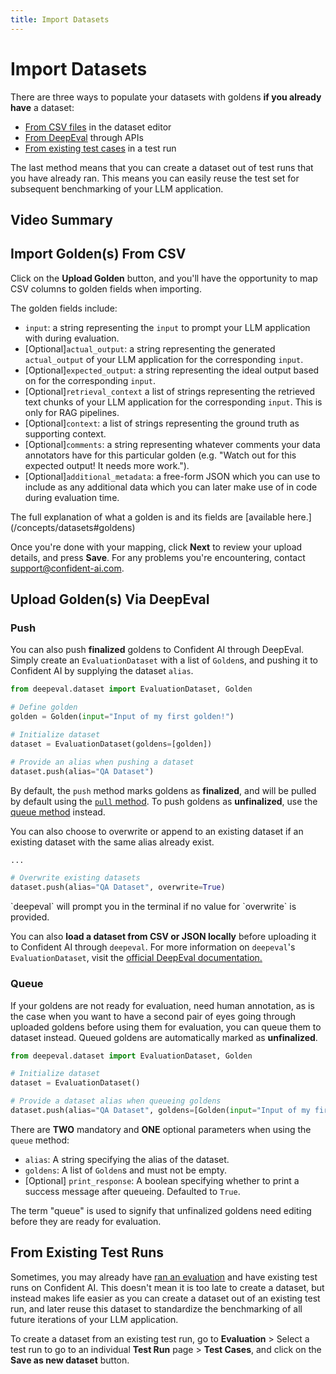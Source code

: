 ```yaml
---
title: Import Datasets
---
```



# Import Datasets

There are three ways to populate your datasets with goldens **if you already have** a dataset:

- [From CSV files](/dataset-editor/import-datasets#import-goldens-from-csv) in the dataset editor
- [From DeepEval](/dataset-editor/import-datasets#upload-goldens-via-deepeval) through APIs
- [From existing test cases](#from-an-existing-test-run) in a test run

The last method means that you can create a dataset out of test runs that you have already ran. This means you can easily reuse the test set for subsequent benchmarking of your LLM application.

## Video Summary

<VideoDisplayer
  src="https://confident-docs.s3.us-east-1.amazonaws.com/dataset-editor:import-datasets.mp4"
  width="100%"
  title="Import goldens from CSV"
/>

## Import Golden(s) From CSV

Click on the **Upload Golden** button, and you'll have the opportunity to map CSV columns to golden fields when importing.

The golden fields include:

- `input`: a string representing the `input` to prompt your LLM application with during evaluation.
- [Optional]`actual_output`: a string representing the generated `actual_output` of your LLM application for the corresponding `input`.
- [Optional]`expected_output`: a string representing the ideal output based on for the corresponding `input`.
- [Optional]`retrieval_context` a list of strings representing the retrieved text chunks of your LLM application for the corresponding `input`. This is only for RAG pipelines.
- [Optional]`context`: a list of strings representing the ground truth as supporting context.
- [Optional]`comments`: a string representing whatever comments your data annotators have for this particular golden (e.g. "Watch out for this expected output! It needs more work.").
- [Optional]`additional_metadata`: a free-form JSON which you can use to include as any additional data which you can later make use of in code during evaluation time.

<Callout>
  The full explanation of what a golden is and its fields are [available
  here.](/concepts/datasets#goldens)
</Callout>

Once you're done with your mapping, click **Next** to review your upload details, and press **Save**. For any problems you're encountering, contact support@confident-ai.com.

## Upload Golden(s) Via DeepEval

### Push

You can also push **finalized** goldens to Confident AI through DeepEval. Simply create an `EvaluationDataset` with a list of `Golden`s, and pushing it to Confident AI by supplying the dataset `alias`.

```python
from deepeval.dataset import EvaluationDataset, Golden

# Define golden
golden = Golden(input="Input of my first golden!")

# Initialize dataset
dataset = EvaluationDataset(goldens=[golden])

# Provide an alias when pushing a dataset
dataset.push(alias="QA Dataset")
```

By default, the `push` method marks goldens as **finalized**, and will be pulled by default using the [`pull` method](/dataset-editor/using-datasets#pull-a-dataset). To push goldens as **unfinalized**, use the [queue method](#queue) instead.


You can also choose to overwrite or append to an existing dataset if an existing dataset with the same alias already exist.

```python
...

# Overwrite existing datasets
dataset.push(alias="QA Dataset", overwrite=True)
```

<Callout type="info">
  `deepeval` will prompt you in the terminal if no value for `overwrite` is
  provided.
</Callout>

You can also **load a dataset from CSV or JSON locally** before uploading it to Confident AI through `deepeval`. For more information on `deepeval`'s `EvaluationDataset`, visit the [official DeepEval documentation.](https://deepeval.com/docs/evaluation-datasets#load-an-existing-dataset)

### Queue

If your goldens are not ready for evaluation, need human annotation, as is the case when you want to have a second pair of eyes going through uploaded goldens before using them for evaluation, you can queue them to dataset instead. Queued goldens are automatically marked as **unfinalized**.

```python
from deepeval.dataset import EvaluationDataset, Golden

# Initialize dataset
dataset = EvaluationDataset()

# Provide a dataset alias when queueing goldens
dataset.push(alias="QA Dataset", goldens=[Golden(input="Input of my first golden!")])
```

There are **TWO** mandatory and **ONE** optional parameters when using the `queue` method:

- `alias`: A string specifying the alias of the dataset.
- `goldens`: A list of `Golden`s and must not be empty.
- [Optional] `print_response`: A boolean specifying whether to print a success message after queueing. Defaulted to `True`.

<Callout>
The term "queue" is used to signify that unfinalized goldens need editing before they are ready for evaluation. 
</Callout>

## From Existing Test Runs

Sometimes, you may already have [ran an evaluation](/llm-evaluation/running-llm-evals) and have existing test runs on Confident AI. This doesn't mean it is too late to create a dataset, but instead makes life easier as you can create a dataset out of an existing test run, and later reuse this dataset to standardize the benchmarking of all future iterations of your LLM application.

To create a dataset from an existing test run, go to **Evaluation** > Select a test run to go to an individual **Test Run** page > **Test Cases**, and click on the **Save as new dataset** button.
